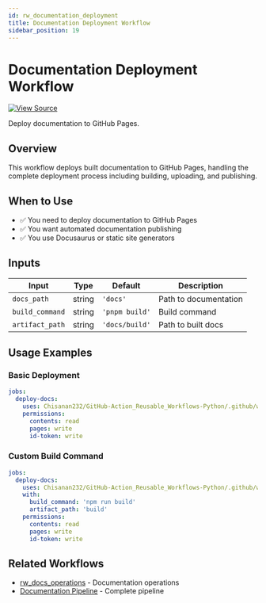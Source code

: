 ```yaml
---
id: rw_documentation_deployment
title: Documentation Deployment Workflow
sidebar_position: 19
---
```


# Documentation Deployment Workflow

[![View Source](https://img.shields.io/badge/View-Source-blue?logo=github)](https://github.com/Chisanan232/GitHub-Action_Reusable_Workflows-Python/blob/master/.github/workflows/rw_documentation_deployment.yaml)

Deploy documentation to GitHub Pages.

## Overview

This workflow deploys built documentation to GitHub Pages, handling the complete deployment process including building, uploading, and publishing.

## When to Use

- ✅ You need to deploy documentation to GitHub Pages
- ✅ You want automated documentation publishing
- ✅ You use Docusaurus or static site generators

## Inputs

| Input | Type | Default | Description |
|-------|------|---------|-------------|
| `docs_path` | string | `'docs'` | Path to documentation |
| `build_command` | string | `'pnpm build'` | Build command |
| `artifact_path` | string | `'docs/build'` | Path to built docs |

## Usage Examples

### Basic Deployment

```yaml
jobs:
  deploy-docs:
    uses: Chisanan232/GitHub-Action_Reusable_Workflows-Python/.github/workflows/rw_documentation_deployment.yaml@master
    permissions:
      contents: read
      pages: write
      id-token: write
```

### Custom Build Command

```yaml
jobs:
  deploy-docs:
    uses: Chisanan232/GitHub-Action_Reusable_Workflows-Python/.github/workflows/rw_documentation_deployment.yaml@master
    with:
      build_command: 'npm run build'
      artifact_path: 'build'
    permissions:
      contents: read
      pages: write
      id-token: write
```

## Related Workflows

- [rw_docs_operations](rw_docs_operations.mdx) - Documentation operations
- [Documentation Pipeline](./documentation-pipeline.mdx) - Complete pipeline
